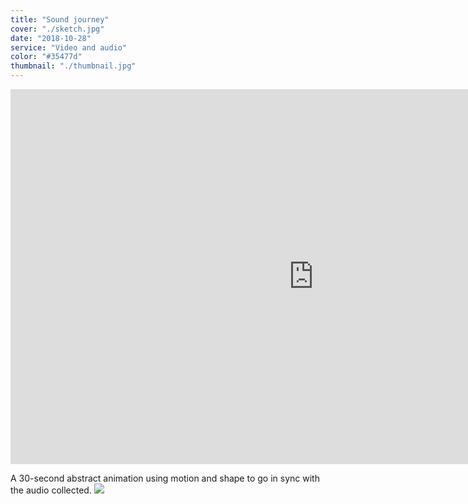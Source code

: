 ```yaml
---
title: "Sound journey"
cover: "./sketch.jpg"
date: "2018-10-28"
service: "Video and audio"
color: "#35477d"
thumbnail: "./thumbnail.jpg"
---
```


<iframe src="https://player.vimeo.com/video/216100422?loop=1&color=ffffff&title=0&byline=0&portrait=0" width="970" height="600" frameborder="0" webkitallowfullscreen mozallowfullscreen allowfullscreen></iframe>

A 30-second abstract animation using motion and shape to go in sync with the audio collected.
![](./sketch.jpg)
